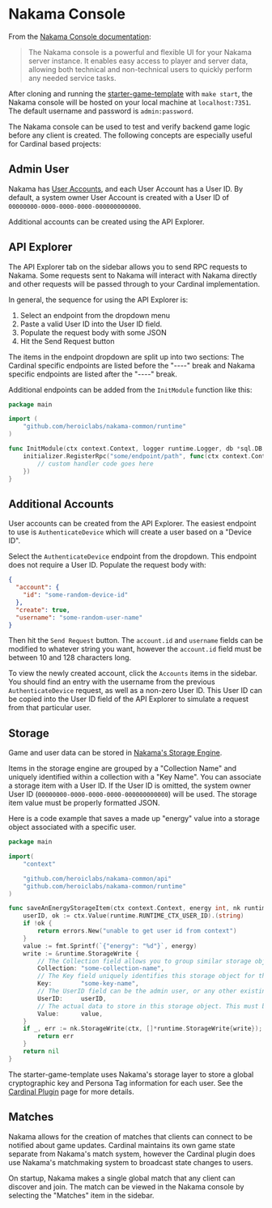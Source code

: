 # Nakama Console

From the [Nakama Console documentation](https://heroiclabs.com/docs/nakama/getting-started/console/):

> The Nakama console is a powerful and flexible UI for your Nakama server instance. It enables easy access to player and server data, allowing both technical and non-technical users to quickly perform any needed service tasks.

After cloning and running the [starter-game-template](https://github.com/Argus-Labs/starter-game-template) with `make start`, the Nakama console will be hosted on your local machine at `localhost:7351`. The default username and password is `admin:password`.

The Nakama console can be used to test and verify backend game logic before any client is created. The following concepts are especially useful for Cardinal based projects:

## Admin User

Nakama has [User Accounts](https://heroiclabs.com/docs/nakama/concepts/user-accounts/), and each User Account has a User ID. By default, a system owner User Account is created with a User ID of `00000000-0000-0000-0000-000000000000`.

Additional accounts can be created using the API Explorer.

## API Explorer

The API Explorer tab on the sidebar allows you to send RPC requests to Nakama. Some requests sent to Nakama will interact with Nakama directly and other requests will be passed through to your Cardinal implementation.

In general, the sequence for using the API Explorer is:

1) Select an endpoint from the dropdown menu
2) Paste a valid User ID into the User ID field.
3) Populate the request body with some JSON
4) Hit the Send Request button

The items in the endpoint dropdown are split up into two sections: The Cardinal specific endpoints are listed before the "----" break and Nakama specific endpoints are listed after the "----" break.

Additional endpoints can be added from the `InitModule` function like this:

```go
package main

import (
	"github.com/heroiclabs/nakama-common/runtime"
)

func InitModule(ctx context.Context, logger runtime.Logger, db *sql.DB, nk runtime.NakamaModule, initializer runtime.Initializer) error {
    initializer.RegisterRpc("some/endpoint/path", func(ctx context.Context, logger runtime.Logger, db *sql.DB, nk runtime.NakamaModule, payload string) (string, error) {
		// custom handler code goes here
    })
}
```

## Additional Accounts

User accounts can be created from the API Explorer. The easiest endpoint to use is `AuthenticateDevice` which will create a user based on a "Device ID".

Select the `AuthenticateDevice` endpoint from the dropdown. This endpoint does not require a User ID. Populate the request body with:

```json
{
  "account": {
    "id": "some-random-device-id"
  },
  "create": true,
  "username": "some-random-user-name"
}
```

Then hit the `Send Request` button. The `account.id` and `username` fields can be modified to whatever string you want, however the `account.id` field must be between 10 and 128 characters long.

To view the newly created account, click the `Accounts` items in the sidebar. You should find an entry with the username from the previous `AuthenticateDevice` request, as well as a non-zero User ID. This User ID can be copied into the User ID field of the API Explorer to simulate a request from that particular user.

## Storage

Game and user data can be stored in [Nakama's Storage Engine](https://heroiclabs.com/docs/nakama/concepts/storage/).

Items in the storage engine are grouped by a "Collection Name" and uniquely identified within a collection with a "Key Name". You can associate a storage item with a User ID. If the User ID is omitted, the system owner User ID (`00000000-0000-0000-0000-000000000000`) will be used. The storage item value must be properly formatted JSON.

Here is a code example that saves a made up "energy" value into a storage object associated with a specific user.

```go
package main

import(
	"context"

	"github.com/heroiclabs/nakama-common/api"
	"github.com/heroiclabs/nakama-common/runtime"
)

func saveAnEnergyStorageItem(ctx context.Context, energy int, nk runtime.NakamaModule) error {
	userID, ok := ctx.Value(runtime.RUNTIME_CTX_USER_ID).(string)
	if !ok {
		return errors.New("unable to get user id from context")
	}
	value := fmt.Sprintf(`{"energy": "%d"}`, energy)
	write := &runtime.StorageWrite {
		// The Collection field allows you to group similar storage objects into a single searchable field.
		Collection: "some-collection-name",
		// The Key field uniquely identifies this storage object for this user within the collection.
		Key:        "some-key-name",
		// The UserID field can be the admin user, or any other existing user's User ID.
		UserID:     userID,
		// The actual data to store in this storage object. This must be valid JSON.
		Value:      value,
	}
	if _, err := nk.StorageWrite(ctx, []*runtime.StorageWrite{write}); err != nil {
		return err
	}
	return nil
}
```

The starter-game-template uses Nakama's storage layer to store a global cryptographic key and Persona Tag information for each user. See the [Cardinal Plugin](/plugin) page for more details.

## Matches

Nakama allows for the creation of matches that clients can connect to be notified about game updates. Cardinal maintains its own game state separate from Nakama's match system, however the Cardinal plugin does use Nakama's matchmaking system to broadcast state changes to users.

On startup, Nakama makes a single global match that any client can discover and join. The match can be viewed in the Nakama console by selecting the "Matches" item in the sidebar.






